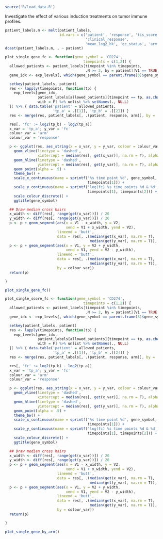 ```r
source('R/load_data.R')
```

Investigate the effect of various induction treatments on tumor immune profiles.

```r
patient_labels.m <- melt(patient_labels,
                         id.vars = c('patient', 'response', 'tis_score',
                                     'clinical_response',
                                     'mean_log2_hk', 'qc_status', 'arm'))
dcast(patient_labels.m, . ~ patient)
```

```r
plot_single_gene_fc <- function(gene_symbol = 'CD274',
                                    timepoints = c(1,2)) {
  allowed_patients <- patient_labels[timepoint %in% timepoints,
                                     .N >= 2, by = patient][V1 == TRUE, patient]
  gene_idx <- exp_levels[, which(gene_symbol == parent.frame(3)$gene_symbol)]

  setkey(patient_labels, patient)
  res <- lapply(timepoints, function(tp) {
    exp_levels[gene_idx,
               patient_labels[allowed_patients][timepoint == tp, as.character(filename)],
               with = F] %>% unlist %>% setNames(., NULL)
  }) %>% { data.table('patient' = allowed_patients,
                      'tp_a' = .[[1]], 'tp_b' = .[[2]]) }
  res <- merge(res, patient_labels[, .(patient, response, arm)], by = 'patient')

  res[, 'fc' := log2(tp_b) - log2(tp_a)]
  x_var = 'tp_a'; y_var = 'fc'
  colour_var = 'arm'
  colour_var = 'response'

  p <- ggplot(res, aes_string(x = x_var, y = y_var, colour = colour_var)) +
    geom_vline(linetype = 'dashed', 
               xintercept = median(res[, get(x_var)], na.rm = T), alpha = .5) +
    geom_hline(linetype = 'dashed', 
               yintercept = median(res[, get(y_var)], na.rm = T), alpha = .5) +
    geom_point(alpha = .5) +
    theme_bw() +
    scale_x_continuous(name = sprintf('%s time point %d', gene_symbol,
                                      timepoints[1])) +
    scale_y_continuous(name = sprintf('log(fc) %s time points %d & %d', gene_symbol,
                                      timepoints[1], timepoints[2])) +
    scale_colour_discrete() +
    ggtitle(gene_symbol)

  ## Draw median cross hairs
  x_width <- diff(res[, range(get(x_var))]) / 20
  y_width <- diff(res[, range(get(y_var))]) / 20
  p <- p + geom_segment(aes(x = V1 - x_width, y = V2,
                            xend = V1 + x_width, yend = V2),
                        lineend = 'butt',
                        data = res[, .(median(get(x_var), na.rm = T),
                                       median(get(y_var), na.rm = T)), by = colour_var])
  p <- p + geom_segment(aes(x = V1, y = V2 + y_width,
                            xend = V1, yend = V2 - y_width),
                        lineend = 'butt',
                        data = res[, .(median(get(x_var), na.rm = T),
                                       median(get(y_var), na.rm = T)),
                        by = colour_var])
  return(p)

}

plot_single_gene_fc()
```


```r
plot_single_score_fc <- function(gene_symbol = 'CD274',
                                    timepoints = c(1,2)) {
  allowed_patients <- patient_labels[timepoint %in% timepoints,
                                     .N >= 2, by = patient][V1 == TRUE, patient]
  gene_idx <- exp_levels[, which(gene_symbol == parent.frame(3)$gene_symbol)]

  setkey(patient_labels, patient)
  res <- lapply(timepoints, function(tp) {
    exp_levels[gene_idx,
               patient_labels[allowed_patients][timepoint == tp, as.character(filename)],
               with = F] %>% unlist %>% setNames(., NULL)
  }) %>% { data.table('patient' = allowed_patients,
                      'tp_a' = .[[1]], 'tp_b' = .[[2]]) }
  res <- merge(res, patient_labels[, .(patient, response, arm)], by = 'patient')

  res[, 'fc' := log2(tp_b) - log2(tp_a)]
  x_var = 'tp_a'; y_var = 'fc'
  colour_var = 'arm'
  colour_var = 'response'

  p <- ggplot(res, aes_string(x = x_var, y = y_var, colour = colour_var)) +
    geom_vline(linetype = 'dashed', 
               xintercept = median(res[, get(x_var)], na.rm = T), alpha = .5) +
    geom_hline(linetype = 'dashed', 
               yintercept = median(res[, get(y_var)], na.rm = T), alpha = .5) +
    geom_point(alpha = .5) +
    theme_bw() +
    scale_x_continuous(name = sprintf('%s time point %d', gene_symbol,
                                      timepoints[1])) +
    scale_y_continuous(name = sprintf('log(fc) %s time points %d & %d', gene_symbol,
                                      timepoints[1], timepoints[2])) +
    scale_colour_discrete() +
    ggtitle(gene_symbol)

  ## Draw median cross hairs
  x_width <- diff(res[, range(get(x_var))]) / 20
  y_width <- diff(res[, range(get(y_var))]) / 20
  p <- p + geom_segment(aes(x = V1 - x_width, y = V2,
                            xend = V1 + x_width, yend = V2),
                        lineend = 'butt',
                        data = res[, .(median(get(x_var), na.rm = T),
                                       median(get(y_var), na.rm = T)), by = colour_var])
  p <- p + geom_segment(aes(x = V1, y = V2 + y_width,
                            xend = V1, yend = V2 - y_width),
                        lineend = 'butt',
                        data = res[, .(median(get(x_var), na.rm = T),
                                       median(get(y_var), na.rm = T)),
                        by = colour_var])
  return(p)

}

plot_single_gene_by_arm()
```
